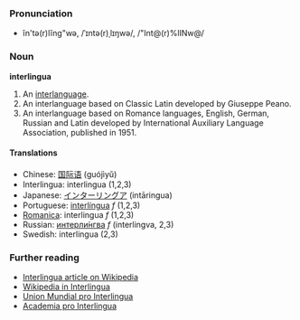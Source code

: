 ===Pronunciation===
*ĭn'tə(r)lĭng"wə, /ˈɪntə(r)ˌlɪŋwə/, /"Int@(r)%lINw@/

===Noun===
'''interlingua'''

#An [[interlanguage]].
#An interlanguage based on Classic Latin developed by Giuseppe Peano.
#An interlanguage based on Romance languages, English, German, Russian and Latin developed by International Auxiliary Language Association, published in 1951.

====Translations====
*Chinese: [[国际语]] (guójìyǔ)
*Interlingua: interlingua (1,2,3)
*Japanese: [[インターリングア]] (intāringua)
*Portuguese: [[interlíngua]] ''f'' (1,2,3)
*[[Romanica]]: interlingua ''f'' (1,2,3)
*Russian: [[интерлингва|интерли́нгва]] ''f'' (interlingva, 2,3)
*Swedish: interlingua (2,3)

===Further reading===
* [[w:en:Interlingua|Interlingua article on Wikipedia]]
* [http://ia.wikipedia.org Wikipedia in Interlingua]
* [http://www.interlingua.com Union Mundial pro Interlingua]
* [http://www.yahoogroups.com/group/acadamiaprointerlingua/ Academia pro Interlingua]